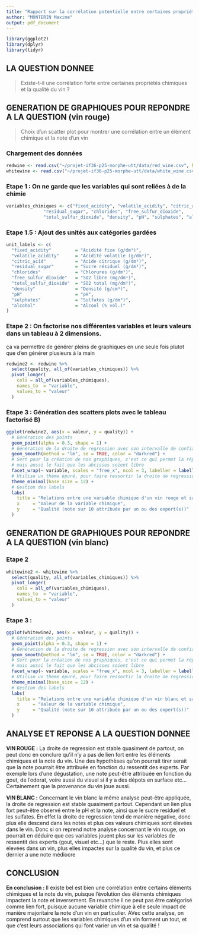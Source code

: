 ```yaml
---
title: "Rapport sur la corrélation potentielle entre certaines propriétés chimiques et la qualité du vin"
author: "MONTERIN Maxime"
output: pdf_document
---
```


```r
library(ggplot2)
library(dplyr)
library(tidyr)
```

## **LA QUESTION DONNEE**

> Existe-t-il une corrélation forte entre certaines propriétés chimiques et la qualité du vin ?

## **GENERATION DE GRAPHIQUES POUR REPONDRE A LA QUESTION (vin rouge)**

> Choix d'un scatter plot pour montrer une corrélation entre un élément chimique et la note d'un vin


### Chargement des données
```r
redwine <- read.csv("~/projet-if36-p25-morphe-utt/data/red_wine.csv", header = TRUE, sep = ';')
whitewine <- read.csv("~/projet-if36-p25-morphe-utt/data/white_wine.csv", header = TRUE, sep = ';')
```

### Etape 1 : On ne garde que les variables qui sont reliées à de la chimie
```r
variables_chimiques <- c("fixed_acidity", "volatile_acidity", "citric_acid",
              "residual_sugar", "chlorides", "free_sulfur_dioxide",
              "total_sulfur_dioxide", "density", "pH", "sulphates", "alcohol")
```

### Etape 1.5 : Ajout des unités aux catégories gardées
```r
unit_labels <- c(
  "fixed_acidity"         = "Acidité fixe (g/dm³)",
  "volatile_acidity"      = "Acidité volatile (g/dm³)",
  "citric_acid"           = "Acide citrique (g/dm³)",
  "residual_sugar"        = "Sucre résiduel (g/dm³)",
  "chlorides"             = "Chlorures (g/dm³)",
  "free_sulfur_dioxide"   = "SO2 libre (mg/dm³)",
  "total_sulfur_dioxide"  = "SO2 total (mg/dm³)",
  "density"               = "Densité (g/cm³)",
  "pH"                    = "pH",
  "sulphates"             = "Sulfates (g/dm³)",
  "alcohol"               = "Alcool (% vol.)"
)
```

### Etape 2 : On factorise nos différentes variables et leurs valeurs dans un tableau à 2 dimensions.
ça va permettre de générer pleins de graphiques en une seule fois plutot que d'en générer plusieurs à la main
```r
redwine2 <- redwine %>%
  select(quality, all_of(variables_chimiques)) %>%
  pivot_longer(
    cols = all_of(variables_chimiques),
    names_to  = "variable",
    values_to = "valeur"
  )
```

### Etape 3 : Génération des scatters plots avec le tableau factorisé B)
```r
ggplot(redwine2, aes(x = valeur, y = quality)) +
  # Génération des points
  geom_point(alpha = 0.3, shape = 1) +
  # Génération de la droite de regression avec son intervalle de confiance
  geom_smooth(method = "lm", se = TRUE, color = "darkred") +
  # Sert pour la création de nos graphiques, c'est ce qui permet la répartion sur 3 colonnes 
  # mais aussi le fait que les abcisses soient libre 
  facet_wrap(~ variable, scales = "free_x", ncol = 3, labeller = labeller(variable = unit_labels)) +
  # Utilise un thème épuré, pour faire ressortir la droite de regression je trouve ça cool
  theme_minimal(base_size = 12) +
  # Gestion des labels
  labs(
    title = "Relations entre une variable chimique d'un vin rouge et sa note de qualité",
    x     = "Valeur de la variable chimique",
    y     = "Qualité (note sur 10 attribuée par un ou des expert(s))"
  )
```

## **GENERATION DE GRAPHIQUES POUR REPONDRE A LA QUESTION (vin blanc)**

### Etape 2
```r
whitewine2 <- whitewine %>%
  select(quality, all_of(variables_chimiques)) %>%
  pivot_longer(
    cols = all_of(variables_chimiques),
    names_to  = "variable",
    values_to = "valeur"
  )
```

### Etape 3 :
```r
ggplot(whitewine2, aes(x = valeur, y = quality)) +
  # Génération des points
  geom_point(alpha = 0.3, shape = 1) +
  # Génération de la droite de regression avec son intervalle de confiance
  geom_smooth(method = "lm", se = TRUE, color = "darkred") +
  # Sert pour la création de nos graphiques, c'est ce qui permet la répartion sur 3 colonnes 
  # mais aussi le fait que les abcisses soient libre 
  facet_wrap(~ variable, scales = "free_x", ncol = 3, labeller = labeller(variable = unit_labels)) +
  # Utilise un thème épuré, pour faire ressortir la droite de regression je trouve ça cool
  theme_minimal(base_size = 12) +
  # Gestion des labels
  labs(
    title = "Relations entre une variable chimique d'un vin blanc et sa note de qualité",
    x     = "Valeur de la variable chimique",
    y     = "Qualité (note sur 10 attribuée par un ou des expert(s))"
  )
```

## **ANALYSE ET REPONSE A LA QUESTION DONNEE**

**VIN ROUGE :**
La droite de regression est stable quasiment de partout, on peut donc en conclure qu'il n'y a pas de lien fort
entre les éléments chimiques et la note du vin. Une des hypothèses qu'on pourrait tirer serait que la note 
pourrait être attribuée en fonction du ressentit des experts. Par exemple lors d'une dégustation, une note
peut-être attribuée en fonction du gout, de l'odorat, voire aussi du visuel si il y a des dépots en surface etc...
Certainement que la provenance du vin joue aussi.

**VIN BLANC :**
Concernant le vin blanc la même analyse peut-être appliquée, la droite de regression est stable quasiment partout.
Cependant un lien plus fort peut-être observé entre le pH et la note, ainsi que le sucre residuel et les sulfates.
En effet la droite de regression tend de manière négative, donc plus elle descend dans les notes et plus ces valeurs
chimiques sont élevées dans le vin. Donc si on reprend notre analyse concernant le vin rouge, on pourrait en déduire
que ces variables jouent plus sur les variables de ressentit des experts (gout, visuel etc...) que le reste. Plus elles sont élevées dans un vin, plus elles impactes sur la qualité du vin, et plus ce dernier a une note médiocre

## **CONCLUSION**
**En conclusion : **
Il existe bel est bien une corrélation entre certains éléments chimiques et la note du vin, puisque l'évolution des éléments chimiques impactent la note et inversement. En revanche il ne peut pas être catégorisé comme lien fort, puisque aucune variable chimique à elle seule impact de manière majoritaire la note d'un vin en particulier. AVec cette analyse, on comprend surtout que les variables chimiques d'un vin forment un tout, et que c'est leurs associations qui font varier un vin et sa qualité ! 